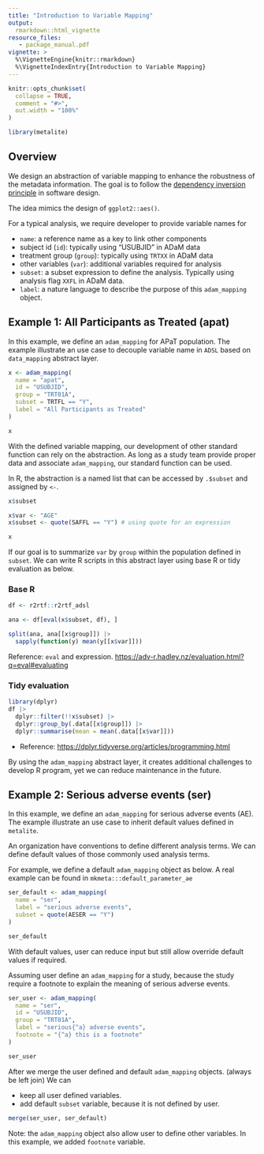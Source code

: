 ```yaml
---
title: "Introduction to Variable Mapping"
output:
  rmarkdown::html_vignette
resource_files:
   - package_manual.pdf
vignette: >
  %\VignetteEngine{knitr::rmarkdown}
  %\VignetteIndexEntry{Introduction to Variable Mapping}
---
```


```r
knitr::opts_chunk$set(
  collapse = TRUE,
  comment = "#>",
  out.width = "100%"
)
```

```r
library(metalite)
```

## Overview

We design an abstraction of variable mapping to enhance the robustness
of the metadata information.
The goal is to follow the 
[dependency inversion principle](https://en.wikipedia.org/wiki/Dependency_inversion_principle)
in software design.

The idea mimics the design of `ggplot2::aes()`.

For a typical analysis, we require developer to provide variable names for

- `name`: a reference name as a key to link other components
- subject id (`id`): typically using "USUBJID" in ADaM data
- treatment group (`group`): typically using `TRTXX` in ADaM data
- other variables (`var`): additional variables required for analysis
- `subset`: a subset expression to define the analysis. Typically using analysis flag `XXFL` in ADaM data.
- `label`: a nature language to describe the purpose of this `adam_mapping` object.

## Example 1: All Participants as Treated (apat)

In this example, we define an `adam_mapping` for APaT population.
The example illustrate an use case to decouple variable name in `ADSL` based on `data_mapping` abstract layer.

```r
x <- adam_mapping(
  name = "apat",
  id = "USUBJID",
  group = "TRT01A",
  subset = TRTFL == "Y",
  label = "All Participants as Treated"
)

x
```

With the defined variable mapping, 
our development of other standard function can rely on the abstraction.
As long as a study team provide proper data and associate `adam_mapping`,
our standard function can be used.

In R, the abstraction is a named list that can be accessed by `.$subset` and assigned by `<-`.

```r
x$subset
```

```r
x$var <- "AGE"
x$subset <- quote(SAFFL == "Y") # using quote for an expression
```

```r
x
```

If our goal is to summarize `var` by `group` within the population defined in `subset`.
We can write R scripts in this abstract layer using base R or tidy evaluation as below.

### Base R

```r
df <- r2rtf::r2rtf_adsl
```

```r
ana <- df[eval(x$subset, df), ]

split(ana, ana[[x$group]]) |>
  sapply(function(y) mean(y[[x$var]]))
```

Reference: `eval` and expression. <https://adv-r.hadley.nz/evaluation.html?q=eval#evaluating>

### Tidy evaluation

```r
library(dplyr)
df |>
  dplyr::filter(!!x$subset) |>
  dplyr::group_by(.data[[x$group]]) |>
  dplyr::summarise(mean = mean(.data[[x$var]]))
```

- Reference: <https://dplyr.tidyverse.org/articles/programming.html>

By using the `adam_mapping` abstract layer,
it creates additional challenges to develop R program,
yet we can reduce maintenance in the future.

## Example 2: Serious adverse events (ser)

In this example, we define an `adam_mapping` for serious adverse events (AE).
The example illustrate an use case to inherit default values defined in `metalite`.

An organization have conventions to define different analysis terms.
We can define default values of those commonly used analysis terms.

For example, we define a default `adam_mapping` object as below.
A real example can be found in `mkmeta:::default_parameter_ae`

```r
ser_default <- adam_mapping(
  name = "ser",
  label = "serious adverse events",
  subset = quote(AESER == "Y")
)

ser_default
```

With default values, 
user can reduce input but still allow override
default values if required.

Assuming user define an `adam_mapping` for a study,
because the study require a footnote to explain the meaning of serious adverse events.

```r
ser_user <- adam_mapping(
  name = "ser",
  id = "USUBJID",
  group = "TRT01A",
  label = "serious{^a} adverse events",
  footnote = "{^a} this is a footnote"
)
```

```r
ser_user
```

After we merge the user defined and default `adam_mapping` objects. (always be left join)
We can

- keep all user defined variables.
- add default `subset` variable, because it is not defined by user.

```r
merge(ser_user, ser_default)
```

Note: the `adam_mapping` object also allow user to define other variables.
In this example, we added `footnote` variable.






